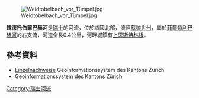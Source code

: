 {{Coord|47.41369|N|8.46867|E|display=title}}
[[Image:Weidtobelbach_vor_Tümpel.jpg|right]]

'''魏德托伯爾巴赫河'''是[[瑞士|瑞士]]的河流，位於該國北部，流經[[蘇黎世州|蘇黎世州]]，屬於[[菲爾特利巴赫河|菲爾特利巴赫河]]的右支流，河道全長0.4公里，河畔城鎮有[[上恩斯特林根|上恩斯特林根]]。

==參考資料==
* [http://maps.zh.ch/ Einzelnachweise] Geoinformationssystem des Kantons Zürich
* [http://maps.zh.ch/ Geoinformationssystem des Kantons Zürich]

{{Switzerland-geo-stub}}
[[Category:瑞士河流|Category:瑞士河流]]